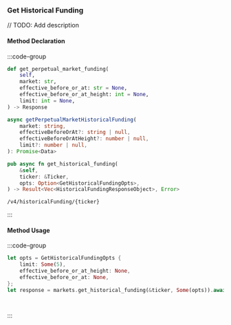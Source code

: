 ### Get Historical Funding

// TODO: Add description

#### Method Declaration

:::code-group

```python [Python]
def get_perpetual_market_funding(
    self,
    market: str,
    effective_before_or_at: str = None,
    effective_before_or_at_height: int = None,
    limit: int = None,
) -> Response
```

```typescript [TypeScript]
async getPerpetualMarketHistoricalFunding(
    market: string,
    effectiveBeforeOrAt?: string | null,
    effectiveBeforeOrAtHeight?: number | null,
    limit?: number | null,
): Promise<Data>
```

```rust [Rust]
pub async fn get_historical_funding(
    &self,
    ticker: &Ticker,
    opts: Option<GetHistoricalFundingOpts>,
) -> Result<Vec<HistoricalFundingResponseObject>, Error>
```

```url [API]
/v4/historicalFunding/{ticker}
```

:::

#### Method Usage

:::code-group

```rust [Rust]
let opts = GetHistoricalFundingOpts {
    limit: Some(5),
    effective_before_or_at_height: None,
    effective_before_or_at: None,
};
let response = markets.get_historical_funding(&ticker, Some(opts)).await?;
```

```python [Python]

```

```typescript [TypeScript]

```

:::



